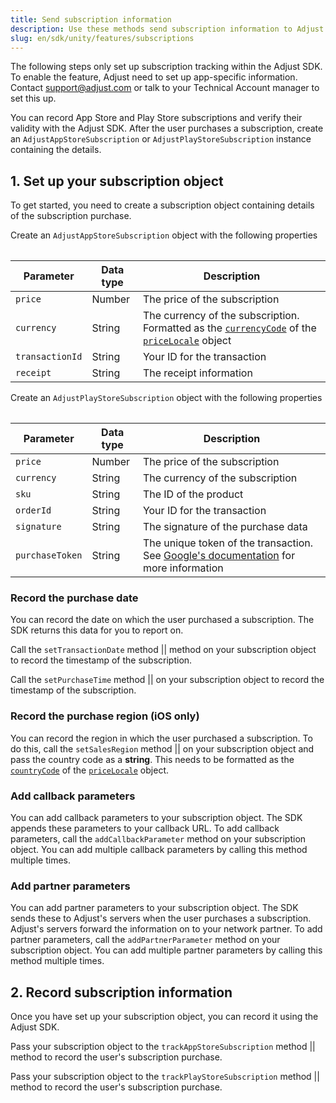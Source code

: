 ```yaml
---
title: Send subscription information
description: Use these methods send subscription information to Adjust.
slug: en/sdk/unity/features/subscriptions
---
```



<Callout type="important">

The following steps only set up subscription tracking within the Adjust SDK. To enable the feature, Adjust need to set up app-specific information. Contact support@adjust.com or talk to your Technical Account manager to set this up.

</Callout>

You can record App Store and Play Store subscriptions and verify their validity with the Adjust SDK. After the user purchases a subscription, create an `AdjustAppStoreSubscription` or `AdjustPlayStoreSubscription` instance containing the details.

## 1. Set up your subscription object

To get started, you need to create a subscription object containing details of the subscription purchase.

<Tabs>
<Tab title="App Store" sync="appstore" icon="PlatformIos">

Create an `AdjustAppStoreSubscription` object with the following properties

<Table>

| Parameter       | Data type | Description                                                                                                                                                                                                                                                                                         |
| --------------- | --------- | --------------------------------------------------------------------------------------------------------------------------------------------------------------------------------------------------------------------------------------------------------------------------------------------------- |
| `price`         | Number    | The price of the subscription                                                                                                                                                                                                                                                                       |
| `currency`      | String    | The currency of the subscription. Formatted as the [`currencyCode`](https://developer.apple.com/documentation/foundation/nslocale/1642836-currencycode?language=objc) of the [`priceLocale`](https://developer.apple.com/documentation/storekit/skproduct/1506145-pricelocale?language=objc) object |
| `transactionId` | String    | Your ID for the transaction                                                                                                                                                                                                                                                                         |
| `receipt`       | String    | The receipt information                                                                                                                                                                                                                                                                             |

</Table>

<AdjustAppStoreSubscription />

</Tab>
<Tab title="Play Store" sync="playstore" icon="PlatformGooglePlay">

Create an `AdjustPlayStoreSubscription` object with the following properties

<Table>

| Parameter       | Data type | Description                                                                                                                                                                                 |
| --------------- | --------- | ------------------------------------------------------------------------------------------------------------------------------------------------------------------------------------------- |
| `price`         | Number    | The price of the subscription                                                                                                                                                               |
| `currency`      | String    | The currency of the subscription                                                                                                                                                            |
| `sku`           | String    | The ID of the product                                                                                                                                                                       |
| `orderId`       | String    | Your ID for the transaction                                                                                                                                                                 |
| `signature`     | String    | The signature of the purchase data                                                                                                                                                          |
| `purchaseToken` | String    | The unique token of the transaction. See [Google's documentation](<https://developer.android.com/reference/com/android/billingclient/api/Purchase#getPurchaseToken()>) for more information |

</Table>

<AdjustPlayStoreSubscription />

</Tab>
</Tabs>

### Record the purchase date

You can record the date on which the user purchased a subscription. The SDK returns this data for you to report on.

<Tabs>
<Tab title="App Store" sync="appstore" icon="PlatformIos">

Call the <Tooltip>`setTransactionDate` method || <SetTransactionDateSig /></Tooltip> method on your subscription object to record the timestamp of the subscription.

<SetTransactionDate />

</Tab>
<Tab title="Play Store" sync="playstore" icon="PlatformGooglePlay">

Call the <Tooltip>`setPurchaseTime` method || <SetPurchaseTimeSig /></Tooltip> on your subscription object to record the timestamp of the subscription.

<SetPurchaseTime />

</Tab>
</Tabs>

### Record the purchase region (iOS only)

You can record the region in which the user purchased a subscription. To do this, call the <Tooltip>`setSalesRegion` method || <SetSalesRegionSig /></Tooltip> on your subscription object and pass the country code as a **string**. This needs to be formatted as the [`countryCode`](https://developer.apple.com/documentation/foundation/nslocale/1643060-countrycode?language=swift) of the [`priceLocale`](https://developer.apple.com/documentation/storekit/skproduct/1506145-pricelocale?language=swift) object.

<SetSalesRegion />

### Add callback parameters

You can add callback parameters to your subscription object. The SDK appends these parameters to your callback URL. To add callback parameters, call the `addCallbackParameter` method on your subscription object. You can add multiple callback parameters by calling this method multiple times.

<Tabs>
<Tab title="App Store" sync="appstore" icon="PlatformIos">

<AddCallbackParameterAppStore />

</Tab>
<Tab title="Play Store" sync="playstore" icon="PlatformGooglePlay">

<AddCallbackParameterPlayStore />

</Tab>
</Tabs>

### Add partner parameters

You can add partner parameters to your subscription object. The SDK sends these to Adjust's servers when the user purchases a subscription. Adjust's servers forward the information on to your network partner. To add partner parameters, call the `addPartnerParameter` method on your subscription object. You can add multiple partner parameters by calling this method multiple times.

<Tabs>
<Tab title="App Store" sync="appstore" icon="PlatformIos">

<AddPartnerParameterAppStore />

</Tab>
<Tab title="Play Store" sync="playstore" icon="PlatformGooglePlay">

<AddPartnerParameterPlayStore />

</Tab>
</Tabs>

## 2. Record subscription information

Once you have set up your subscription object, you can record it using the Adjust SDK.

<Tabs>
<Tab title="App Store" sync="appstore" icon="PlatformIos">

Pass your subscription object to the <Tooltip>`trackAppStoreSubscription` method || <TrackAppStoreSubscriptionSig /></Tooltip> method to record the user's subscription purchase.

<TrackAppStoreSubscription />

</Tab>
<Tab title="Play Store" sync="playstore" icon="PlatformGooglePlay">

Pass your subscription object to the <Tooltip>`trackPlayStoreSubscription` method || <TrackPlayStoreSubscriptionSig /></Tooltip> method to record the user's subscription purchase.

<TrackPlayStoreSubscription />

</Tab>
</Tabs>
